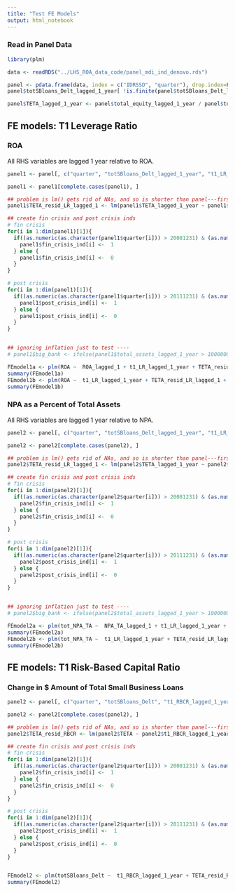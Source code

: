```yaml
---
title: "Test FE Models"
output: html_notebook
---
```


### Read in Panel Data

```r
library(plm)

data <- readRDS("../LHS_ROA_data_code/panel_mdi_ind_denovo.rds")

panel <- pdata.frame(data, index = c("IDRSSD", "quarter"), drop.index=FALSE, row.names=TRUE)
panel$totSBloans_Delt_lagged_1_year[ !is.finite(panel$totSBloans_Delt_lagged_1_year) ] <- NA

panel$TETA_lagged_1_year <- panel$total_equity_lagged_1_year / panel$total_assets_lagged_1_year

```

## FE models:  T1 Leverage Ratio

###  ROA

All RHS variables are lagged 1 year relative to ROA.  

```r

panel1 <- panel[, c("quarter", "totSBloans_Delt_lagged_1_year", "t1_LR_lagged_1_year", "tot_lagged_SB_loans_TA", "ROA", "ROA_lagged_1", "NPA_TA_lagged_1", "total_assets_lagged_1_year", "TD_TA_lagged_1", "african_am_ind", "hispanic_ind", "de_novo", "TETA_lagged_1_year")]

panel1 <- panel1[complete.cases(panel1), ]

## problem is lm() gets rid of NAs, and so is shorter than panel---first must complete.cases
panel1$TETA_resid_LR_lagged_1 <- lm(panel1$TETA_lagged_1_year ~ panel1$t1_LR_lagged_1_year)$resid

## create fin crisis and post crisis inds
# fin crisis
for(i in 1:dim(panel1)[1]){
  if((as.numeric(as.character(panel1$quarter[i])) > 20081231) & (as.numeric(as.character(panel1$quarter[i])) < 20120101)){
    panel1$fin_crisis_ind[i] <-  1
  } else {
    panel1$fin_crisis_ind[i] <-  0
  }
}

# post crisis
for(i in 1:dim(panel1)[1]){
  if((as.numeric(as.character(panel1$quarter[i])) > 20111231) & (as.numeric(as.character(panel1$quarter[i])) < 20160101)){
    panel1$post_crisis_ind[i] <-  1
  } else {
    panel1$post_crisis_ind[i] <-  0
  }
}


## ignoring inflation just to test ----
# panel1$big_bank <- ifelse(panel1$total_assets_lagged_1_year > 1000000, 1, 0)

FEmodel1a <- plm(ROA ~  ROA_lagged_1 + t1_LR_lagged_1_year + TETA_resid_LR_lagged_1 + totSBloans_Delt_lagged_1_year + tot_lagged_SB_loans_TA + NPA_TA_lagged_1 + I(log(panel1$total_assets_lagged_1_year)) + I(log(panel1$total_assets_lagged_1_year) * NPA_TA_lagged_1) + TD_TA_lagged_1 + post_crisis_ind + fin_crisis_ind + I(t1_LR_lagged_1_year * african_am_ind) + I(t1_LR_lagged_1_year * hispanic_ind) + de_novo, data = panel1, model = "within", effect = "individual")
summary(FEmodel1a)
FEmodel1b <- plm(ROA ~  t1_LR_lagged_1_year + TETA_resid_LR_lagged_1 + totSBloans_Delt_lagged_1_year + tot_lagged_SB_loans_TA + NPA_TA_lagged_1 + I(log(panel1$total_assets_lagged_1_year)) + I(log(panel1$total_assets_lagged_1_year) * NPA_TA_lagged_1) + TD_TA_lagged_1 + post_crisis_ind + fin_crisis_ind + I(t1_LR_lagged_1_year * african_am_ind) + I(t1_LR_lagged_1_year * hispanic_ind) + de_novo, data = panel1, model = "within", effect = "individual")
summary(FEmodel1b)

```

###  NPA as a Percent of Total Assets

All RHS variables are lagged 1 year relative to NPA.


```r

panel2 <- panel[, c("quarter", "totSBloans_Delt_lagged_1_year", "t1_LR_lagged_1_year", "tot_lagged_SB_loans_TA", "ROA_lagged_1", "tot_NPA_TA", "total_assets_lagged_1_year", "TD_TA_lagged_1", "NPA_TA_lagged_1", "african_am_ind", "hispanic_ind", "de_novo", "TETA_lagged_1_year")]

panel2 <- panel2[complete.cases(panel2), ]

## problem is lm() gets rid of NAs, and so is shorter than panel---first must complete.cases
panel2$TETA_resid_LR_lagged_1 <- lm(panel2$TETA_lagged_1_year ~ panel2$t1_LR_lagged_1_year)$resid

## create fin crisis and post crisis inds
# fin crisis
for(i in 1:dim(panel2)[1]){
  if((as.numeric(as.character(panel2$quarter[i])) > 20081231) & (as.numeric(as.character(panel2$quarter[i])) < 20120101)){
    panel2$fin_crisis_ind[i] <-  1
  } else {
    panel2$fin_crisis_ind[i] <-  0
  }
}

# post crisis
for(i in 1:dim(panel2)[1]){
  if((as.numeric(as.character(panel2$quarter[i])) > 20111231) & (as.numeric(as.character(panel2$quarter[i])) < 20160101)){
    panel2$post_crisis_ind[i] <-  1
  } else {
    panel2$post_crisis_ind[i] <-  0
  }
}


## ignoring inflation just to test ----
# panel2$big_bank <- ifelse(panel2$total_assets_lagged_1_year > 1000000, 1, 0)

FEmodel2a <- plm(tot_NPA_TA ~  NPA_TA_lagged_1 + t1_LR_lagged_1_year + TETA_resid_LR_lagged_1 + totSBloans_Delt_lagged_1_year + tot_lagged_SB_loans_TA + ROA_lagged_1 + I(log(panel2$total_assets_lagged_1_year)) + I(log(panel2$total_assets_lagged_1_year) * ROA_lagged_1) + TD_TA_lagged_1 + post_crisis_ind + fin_crisis_ind + I(t1_LR_lagged_1_year * african_am_ind) + I(t1_LR_lagged_1_year * hispanic_ind) + de_novo, data = panel2, model = "within", effect = "individual")
summary(FEmodel2a)
FEmodel2b <- plm(tot_NPA_TA ~  t1_LR_lagged_1_year + TETA_resid_LR_lagged_1 + totSBloans_Delt_lagged_1_year + tot_lagged_SB_loans_TA + ROA_lagged_1 + I(log(panel2$total_assets_lagged_1_year)) + I(log(panel2$total_assets_lagged_1_year) * ROA_lagged_1) + TD_TA_lagged_1 + post_crisis_ind + fin_crisis_ind + I(t1_LR_lagged_1_year * african_am_ind) + I(t1_LR_lagged_1_year * hispanic_ind) + de_novo, data = panel2, model = "within", effect = "individual")
summary(FEmodel2b)

```
























## FE models:  T1 Risk-Based Capital Ratio
### Change in $ Amount of Total Small Business Loans 

```r

panel2 <- panel[, c("quarter", "totSBloans_Delt", "t1_RBCR_lagged_1_year", "tot_lagged_SB_loans_TA", "ROA", "NPA_TA", "total_assets_lagged_1_year", "TD_TA", "post_crisis_ind", "african_am_ind", "hispanic_ind", "de_novo", "TETA")]

panel2 <- panel2[complete.cases(panel2), ]

## problem is lm() gets rid of NAs, and so is shorter than panel---first must complete.cases
panel2$TETA_resid_RBCR <- lm(panel2$TETA ~ panel2$t1_RBCR_lagged_1_year)$resid

## create fin crisis and post crisis inds
# fin crisis
for(i in 1:dim(panel2)[1]){
  if((as.numeric(as.character(panel2$quarter[i])) > 20081231) & (as.numeric(as.character(panel2$quarter[i])) < 20120101)){
    panel2$fin_crisis_ind[i] <-  1
  } else {
    panel2$fin_crisis_ind[i] <-  0
  }
}

# post crisis
for(i in 1:dim(panel2)[1]){
  if((as.numeric(as.character(panel2$quarter[i])) > 20111231) & (as.numeric(as.character(panel2$quarter[i])) < 20160101)){
    panel2$post_crisis_ind[i] <-  1
  } else {
    panel2$post_crisis_ind[i] <-  0
  }
}


FEmodel2 <- plm(totSBloans_Delt ~  t1_RBCR_lagged_1_year + TETA_resid_RBCR + tot_lagged_SB_loans_TA + ROA + NPA_TA + I(log(panel2$total_assets_lagged_1_year)) + I(log(panel2$total_assets_lagged_1_year) * ROA) + TD_TA + post_crisis_ind + fin_crisis_ind + I(t1_RBCR_lagged_1_year * african_am_ind) + I(t1_RBCR_lagged_1_year * hispanic_ind) + de_novo, data = panel2, model = "within", effect = "individual")
summary(FEmodel2)
```
